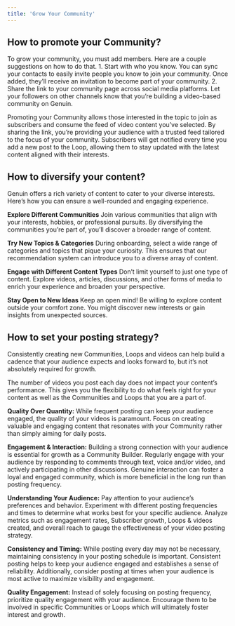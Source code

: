 ---
title: 'Grow Your Community'
---

## How to promote your Community?

To grow your community, you must add members. Here are a couple suggestions on how to do that.
    1. Start with who you know. You can sync your contacts to easily invite people you know to join your community. Once added, they’ll receive an invitation to become part of your community.
    2. Share the link to your community page across social media platforms. Let your followers on other channels know that you’re building a video-based community on Genuin. 

Promoting your Community allows those interested in the topic to join as subscribers and consume the feed of video content you’ve selected. By sharing the link, you’re providing your audience with a trusted feed tailored to the focus of your community. Subscribers will get notified every time you add a new post to the Loop, allowing them to stay updated with the latest content aligned with their interests.

## How to diversify your content?

Genuin offers a rich variety of content to cater to your diverse interests. Here’s how you can ensure a well-rounded and engaging experience.

**Explore Different Communities**
 Join various communities that align with your interests, hobbies, or professional pursuits. By diversifying the communities you’re part of, you’ll discover a broader range of content.

**Try New Topics & Categories**
During onboarding, select a wide range of categories and topics that pique your curiosity. This ensures that our recommendation system can introduce you to a diverse array of content.

**Engage with Different Content Types**
Don’t limit yourself to just one type of content. Explore videos, articles, discussions, and other forms of media to enrich your experience and broaden your perspective.

**Stay Open to New Ideas**
Keep an open mind! Be willing to explore content outside your comfort zone. You might discover new interests or gain insights from unexpected sources.

## How to set your posting strategy?

Consistently creating new Communities, Loops and videos can help build a cadence that your audience expects and looks forward to, but it’s not absolutely required for growth.

The number of videos you post each day does not impact your content’s performance. This gives you the flexibility to do what feels right for your content as well as the Communities and Loops that you are a part of.

**Quality Over Quantity:** 
While frequent posting can keep your audience engaged, the quality of your videos is paramount. Focus on creating valuable and engaging content that resonates with your Community rather than simply aiming for daily posts.

**Engagement & Interaction:**
Building a strong connection with your audience is essential for growth as a Community Builder. Regularly engage with your audience by responding to comments through text, voice and/or video, and actively participating in other discussions. Genuine interaction can foster a loyal and engaged community, which is more beneficial in the long run than posting frequency.

**Understanding Your Audience:**
Pay attention to your audience’s preferences and behavior. Experiment with different posting frequencies and times to determine what works best for your specific audience. Analyze metrics such as engagement rates, Subscriber growth, Loops & videos created, and overall reach to gauge the effectiveness of your video posting strategy.

**Consistency and Timing:**
While posting every day may not be necessary, maintaining consistency in your posting schedule is important. Consistent posting helps to keep your audience engaged and establishes a sense of reliability. Additionally, consider posting at times when your audience is most active to maximize visibility and engagement.

**Quality Engagement:**
Instead of solely focusing on posting frequency, prioritize quality engagement with your audience. Encourage them to be involved in specific Communities or Loops which will ultimately foster interest and growth.

